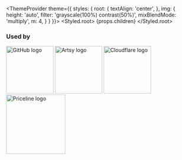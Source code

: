 
  <ThemeProvider
    theme={{
      styles: {
        root: {
          textAlign: 'center',
        },
        img: {
          height: 'auto',
          filter: 'grayscale(100%) contrast(50%)',
          mixBlendMode: 'multiply',
          m: 4,
        }
      }
    }}>
    <Styled.root>
      {props.children}
    </Styled.root>
  </ThemeProvider>

### Used by

<Flex
  flexWrap='wrap'
  alignItems='center'
  justifyContent='space-around'>
  <img
    alt='GitHub logo'
    src='https://github.githubassets.com/images/modules/logos_page/GitHub-Logo.png'
    width='128'
  />
  <img
    alt='Artsy logo'
    src='https://erica-prince.com/wp-content/uploads/2018/08/artsy-logo.png'
    width='128'
  />
  <img
    alt='Cloudflare logo'
    src='https://www.cloudflare.com/img/logo-cloudflare-dark.svg'
    width='128'
  />
  <img
    alt='Priceline logo'
    src='http://www.freelogovectors.net/svg03/priceline-logo.svg'
    width='160'
  />
</Flex>
